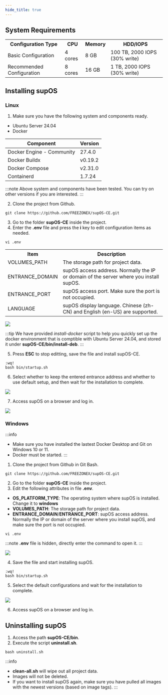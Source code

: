 ```yaml
---
hide_title: true
---
```


## System Requirements

<table>
  <tr>
    <th>Configuration Type</th>
    <th>CPU</th>
    <th>Memory</th>
    <th>HDD/IOPS</th>
  </tr>
  <tr>
    <td>Basic Configuration</td>
    <td>4 cores</td>
    <td>8 GB</td>
    <td>100 TB, 2000 IOPS (30% write)</td>
  </tr>
  <tr>
    <td>Recommended Configuration</td>
    <td>8 cores</td>
    <td>16 GB</td>
    <td>1 TB, 2000 IOPS (30% write)</td>
  </tr>
</table>

## Installing supOS
### Linux
1. Make sure you have the following system and components ready.
- Ubuntu Server 24.04
- Docker

<table>
<thead>
<tr>
<th>Component</th>
<th>Version</th>
</tr>
</thead>
<tbody>
<tr>
<td>Docker Engine - Community</td>
<td>27.4.0</td>
</tr>
<tr>
<td>Docker Buildx</td>
<td>v0.19.2</td>
</tr>
<tr>
<td>Docker Compose</td>
<td>v2.31.0</td>
</tr>
<tr>
<td>Containerd</td>
<td>1.7.24</td>
</tr>
</tbody>
</table>

:::note
Above system and components have been tested. You can try on other versions if you are interested.
:::

2. Clone the project from Github.
```
git clone https://github.com/FREEZONEX/supOS-CE.git
```

3. Go to the folder **supOS-CE** inside the project.
4. Enter the **.env** file and press the **i** key to edit configuration items as needed.
```
vi .env
```
<table>
  <tr>
    <th>Item</th>
    <th>Description</th>
  </tr>
  <tr>
    <td>VOLUMES_PATH</td>
    <td>The storage path for project data.</td>
  </tr>
  <tr>
    <td>ENTRANCE_DOMAIN</td>
    <td>supOS access address. Normally the IP or domain of the server where you install supOS.</td>
  </tr>
  <tr>
    <td>ENTRANCE_PORT</td>
    <td>supOS access port. Make sure the port is not occupied.</td>
  </tr>
  <tr>
    <td>LANGUAGE</td>
    <td>supOS display language. Chinese (zh-CN) and English (en-US) are supported.</td>
  </tr>
</table>

<img width={550} src="http://communityimage2.oss-cn-hangzhou.aliyuncs.com/53.png" />

:::tip
We have provided *install-docker* script to help you quickly set up the docker environment that is comptible with Ubuntu Server 24.04, and stored it under **supOS-CE/bin/install-deb**.
:::

5. Press **ESC** to stop editting, save the file and install supOS-CE.
```
:wq!
bash bin/startup.sh
```
6. Select whether to keep the entered entrance address and whether to use default setup, and then wait for the installation to complete.

<img width={550} src="http://communityimage2.oss-cn-hangzhou.aliyuncs.com/54.png" />

7. Access supOS on a browser and log in.

<img width={550} src="http://communityimage2.oss-cn-hangzhou.aliyuncs.com/55.png" />

### Windows

:::info
- Make sure you have installed the lastest Docker Desktop and Git on Windows 10 or 11.
- Docker must be started.
:::

1. Clone the project from Github in Git Bash.
```
git clone https://github.com/FREEZONEX/supOS-CE.git
```
2. Go to the folder **supOS-CE** inside the project.
3. Edit the following attributes in file **.env**.
- **OS_PLATFORM_TYPE**: The operating system where supOS is installed. Change it to **windows**
- **VOLUMES_PATH**: The storage path for project data.
- **ENTRANCE_DOMAIN**/**ENTRANCE_PORT**: supOS access address. Normally the IP or domain of the server where you install supOS, and make sure the port is not occupied.

```
vi .env
```
:::note
**.env** file is hidden, directly enter the command to open it.
:::

<img width={550} src="http://communityimage2.oss-cn-hangzhou.aliyuncs.com/56.png" />

4. Save the file and start installing supOS.
```
:wq!
bash bin/startup.sh
```
5. Select the default configurations and wait for the installation to complete.

<img width={550} src="http://communityimage2.oss-cn-hangzhou.aliyuncs.com/57.png" />

6. Access supOS on a browser and log in.

## Uninstalling supOS
1. Access the path **supOS-CE/bin**.
2. Execute the script **uninstall.sh**.
```
bash uninstall.sh
```
:::info
- **clean-all.sh** will wipe out all project data.
- Images will not be deleted.
- If you want to install supOS again, make sure you have pulled all images with the newest versions (based on image tags).
:::
